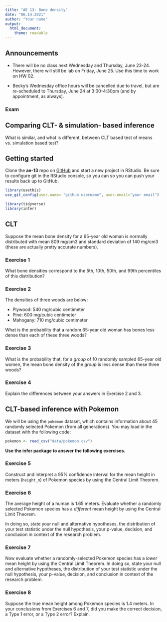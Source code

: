 ```yaml
---
title: "AE 13: Bone density"
date: "06.14.2021"
author: "Your name"
output: 
  html_document:
    theme: readable
---
```


## Announcements 

- There will be no class next Wednesday and Thursday, June 23-24. However, there
will still be lab on Friday, June 25. Use this time to work on HW 02. 

- Becky's Wednesday office hours will be cancelled due to travel, but are re-scheduled
to Thursday, June 24 at 3:00-4:30pm (and by appointment, as always).

### Exam

## Comparing CLT- & simulation- based inference

What is similar, and what is different, between CLT based test of means vs. simulation based test?

## Getting started 

Clone the **ae-13** repo on [GitHub](https://github.com/sta199-summer2021) and start a new project in RStudio. Be sure to configure git in the RStudio console, so you can so you can push your results back up to GitHub.

```r
library(usethis)
use_git_config(user.name= "github username", user.email="your email")
```

```r
library(tidyverse)
library(infer)
```

## CLT

Suppose the mean bone density for a 65-year old woman is normally 
distributed with mean 809 mg/cm3 and standard deviation of 140 mg/cm3 (these are actually pretty accurate numbers).

### Exercise 1

What bone densities correspond to the 5th, 10th, 50th, and 99th percentiles of this distribution?

### Exercise 2

The densities of three woods are below:

- Plywood: 540 mg/cubic centimeter
- Pine: 600 mg/cubic centimeter
- Mahogany: 710 mg/cubic centimeter

What is the probability that a random 65-year old woman has bones less
dense than each of these three woods?

### Exercise 3

What is the probability that, for a *group* of 10 randomly sampled 65-year old women, the mean bone density of the *group* is less dense than these three woods?

### Exercise 4

Explain the differences between your answers in Exercise 2 and 3.


## CLT-based inference with Pokemon

We will be using the `pokemon` dataset, which contains information about 45 randomly selected Pokemon (from all generations). You may load in the dataset with the following code: 

```r
pokemon <- read_csv("data/pokemon.csv")
```

**Use the infer package to answer the following exercises.**

### Exercise 5

Construct and interpret a 95% confidence interval for the mean height in meters (`height_m`) of Pokemon species by using the Central Limit Theorem. 

### Exercise 6

The average height of a human is 1.65 meters. Evaluate whether a randomly selected Pokemon species has a *different* mean height by using the Central Limit Theorem. 

In doing so, state your null and alternative hypotheses, the
distribution of your test statistic under the null hypothesis, your p-value, decision, and conclusion in context of the research problem.

### Exercise 7

Now evaluate whether a randomly-selected Pokemon species has a *lower* mean height by using the Central Limit Theorem. In doing so, state your null and alternative hypotheses, the distribution of your test statistic under the null hypothesis, your p-value, decision, and conclusion in context of the research problem.

### Exercise 8

Suppose the true mean height among Pokemon species is 1.4 meters. In your conclusions from Exercises 6 and 7, did you make the correct decision, a Type 1 error, or a Type 2 error? Explain.
